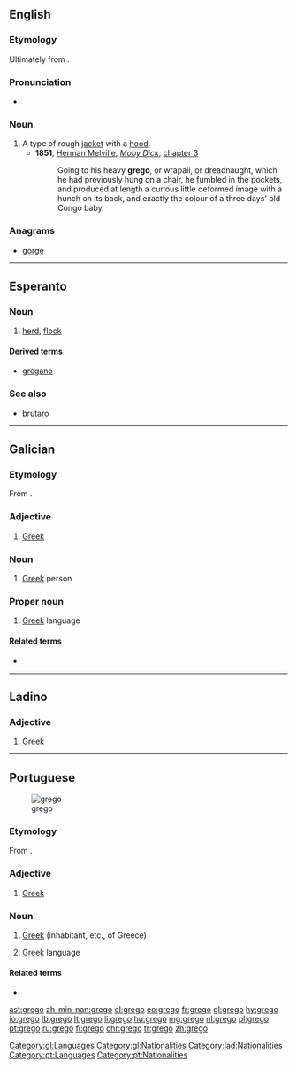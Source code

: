 ==English==

===Etymology===
Ultimately from {{etyl|la|en}} {{term|Graeco||Greek|lang=la}}.

===Pronunciation===
* {{a|UK}} {{IPA|/ˈɡɹeɪɡəʊ/|lang=en}}

===Noun===
{{en-noun}}

# A type of rough [[jacket]] with a [[hood]].
#*'''1851''', [[w:Herman Melville|Herman Melville]], ''[[w:Moby Dick|Moby Dick]]'', [[s:Moby-Dick/Chapter 3|chapter 3]]
#*: Going to his heavy '''grego''', or wrapall, or dreadnaught, which he had previously hung on a chair, he fumbled in the pockets, and produced at length a curious little deformed image with a hunch on its back, and exactly the colour of a three days' old Congo baby.

===Anagrams===
* [[gorge#English|gorge]]

----

==Esperanto==

===Noun===
{{eo-noun}}

# [[herd]], [[flock]]

====Derived terms====
* [[gregano]]

===See also===
* [[brutaro]]

----

==Galician==

===Etymology===
From {{etyl|la|gl}} {{term|graecus|lang=la}}.

===Adjective===
{{gl-adj|f=grega}}

# [[Greek]]

===Noun===
{{gl-noun|m}}

# [[Greek]] person

===Proper noun===
{{gl-proper noun|m}}

# [[Greek]] language

====Related terms====
* {{l|gl|Grecia}}

[[Category:gl:Languages]]
[[Category:gl:Nationalities]]

----

==Ladino==

===Adjective===
{{lad-adj|l|g=m|f=grega}}

# [[Greek]]

[[Category:lad:Nationalities]]

----

==Portuguese==
[[Image:LuisdeCamoes4.jpg|thumb|grego]]

===Etymology===
From {{etyl|la|pt}} {{term|graecus|lang=la}}.

===Adjective===
{{pt-adj|greg|o}}

# [[Greek]]

===Noun===
{{pt-noun|m|s|f=grega}}

# [[Greek]] (inhabitant, etc., of Greece)
# {{label|pt|uncountable}} [[Greek]] language

====Related terms====
* {{l|pt|Grécia}}

[[Category:pt:Languages]]
[[Category:pt:Nationalities]]

[[ast:grego]]
[[zh-min-nan:grego]]
[[el:grego]]
[[eo:grego]]
[[fr:grego]]
[[gl:grego]]
[[hy:grego]]
[[io:grego]]
[[lb:grego]]
[[lt:grego]]
[[li:grego]]
[[hu:grego]]
[[mg:grego]]
[[nl:grego]]
[[pl:grego]]
[[pt:grego]]
[[ru:grego]]
[[fi:grego]]
[[chr:grego]]
[[tr:grego]]
[[zh:grego]]